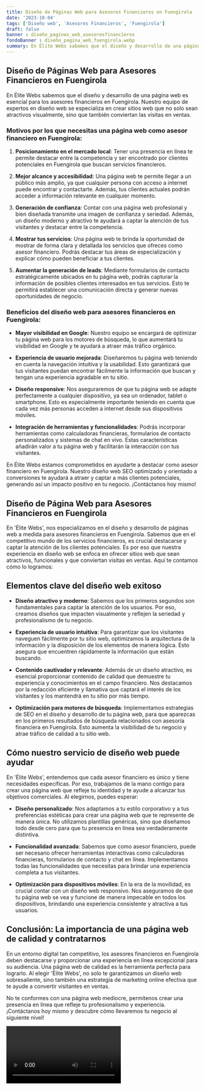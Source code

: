 ```yaml
---
title: Diseño de Páginas Web para Asesores Financieros en Fuengirola
date: '2023-10-04'
tags: ['Diseño web', 'Asesores Financieros', 'Fuengirola']
draft: false
banner : diseño_paginas_web_asesoresfinancieros
fondoBanner : diseño_pagina_web_fuengirola.webp
summary: En Élite Webs sabemos que el diseño y desarrollo de una página web es esencial para los asesores financieros en Fuengirola. Nuestro equipo de expertos en diseño web se especializa en crear sitios web que no solo sean atractivos visualmente, sino que también conviertan las visitas en ventas. 
---
```


## Diseño de Páginas Web para Asesores Financieros en Fuengirola

En Élite Webs sabemos que el diseño y desarrollo de una página web es esencial para los asesores financieros en Fuengirola. Nuestro equipo de expertos en diseño web se especializa en crear sitios web que no solo sean atractivos visualmente, sino que también conviertan las visitas en ventas. 

### Motivos por los que necesitas una página web como asesor financiero en Fuengirola:

1. **Posicionamiento en el mercado local**: Tener una presencia en línea te permite destacar entre la competencia y ser encontrado por clientes potenciales en Fuengirola que buscan servicios financieros.

2. **Mejor alcance y accesibilidad**: Una página web te permite llegar a un público más amplio, ya que cualquier persona con acceso a internet puede encontrar y contactarte. Además, tus clientes actuales podrán acceder a información relevante en cualquier momento.

3. **Generación de confianza**: Contar con una página web profesional y bien diseñada transmite una imagen de confianza y seriedad. Además, un diseño moderno y atractivo te ayudará a captar la atención de tus visitantes y destacar entre la competencia.

4. **Mostrar tus servicios**: Una página web te brinda la oportunidad de mostrar de forma clara y detallada los servicios que ofreces como asesor financiero. Podrás destacar tus áreas de especialización y explicar cómo pueden beneficiar a tus clientes.

5. **Aumentar la generación de leads**: Mediante formularios de contacto estratégicamente ubicados en tu página web, podrás capturar la información de posibles clientes interesados en tus servicios. Esto te permitirá establecer una comunicación directa y generar nuevas oportunidades de negocio.

### Beneficios del diseño web para asesores financieros en Fuengirola:

* **Mayor visibilidad en Google**: Nuestro equipo se encargará de optimizar tu página web para los motores de búsqueda, lo que aumentará tu visibilidad en Google y te ayudará a atraer más tráfico orgánico.

* **Experiencia de usuario mejorada**: Diseñaremos tu página web teniendo en cuenta la navegación intuitiva y la usabilidad. Esto garantizará que tus visitantes puedan encontrar fácilmente la información que buscan y tengan una experiencia agradable en tu sitio.

* **Diseño responsive**: Nos aseguraremos de que tu página web se adapte perfectamente a cualquier dispositivo, ya sea un ordenador, tablet o smartphone. Esto es especialmente importante teniendo en cuenta que cada vez más personas acceden a internet desde sus dispositivos móviles.

* **Integración de herramientas y funcionalidades**: Podrás incorporar herramientas como calculadoras financieras, formularios de contacto personalizados y sistemas de chat en vivo. Estas características añadirán valor a tu página web y facilitarán la interacción con tus visitantes.

En Élite Webs estamos comprometidos en ayudarte a destacar como asesor financiero en Fuengirola. Nuestro diseño web SEO optimizado y orientado a conversiones te ayudará a atraer y captar a más clientes potenciales, generando así un impacto positivo en tu negocio. ¡Contáctanos hoy mismo!

<GifSeo />

<Cta />

## Diseño de Página Web para Asesores Financieros en Fuengirola

En 'Élite Webs', nos especializamos en el diseño y desarrollo de páginas web a medida para asesores financieros en Fuengirola. Sabemos que en el competitivo mundo de los servicios financieros, es crucial destacarse y captar la atención de los clientes potenciales. Es por eso que nuestra experiencia en diseño web se enfoca en ofrecer sitios web que sean atractivos, funcionales y que conviertan visitas en ventas. Aquí te contamos cómo lo logramos:

## Elementos clave del diseño web exitoso

- **Diseño atractivo y moderno**: Sabemos que los primeros segundos son fundamentales para captar la atención de los usuarios. Por eso, creamos diseños que impacten visualmente y reflejen la seriedad y profesionalismo de tu negocio.

- **Experiencia de usuario intuitiva**: Para garantizar que los visitantes naveguen fácilmente por tu sitio web, optimizamos la arquitectura de la información y la disposición de los elementos de manera lógica. Esto asegura que encuentren rápidamente la información que están buscando.

- **Contenido cautivador y relevante**: Además de un diseño atractivo, es esencial proporcionar contenido de calidad que demuestre tu experiencia y conocimientos en el campo financiero. Nos destacamos por la redacción eficiente y llamativa que captará el interés de los visitantes y los mantendrá en tu sitio por más tiempo.

- **Optimización para motores de búsqueda**: Implementamos estrategias de SEO en el diseño y desarrollo de tu página web, para que aparezcas en los primeros resultados de búsqueda relacionados con asesoría financiera en Fuengirola. Esto aumenta la visibilidad de tu negocio y atrae tráfico de calidad a tu sitio web.

## Cómo nuestro servicio de diseño web puede ayudar

En 'Élite Webs', entendemos que cada asesor financiero es único y tiene necesidades específicas. Por eso, trabajamos de la mano contigo para crear una página web que refleje tu identidad y te ayude a alcanzar tus objetivos comerciales. Al elegirnos, puedes esperar:

- **Diseño personalizado**: Nos adaptamos a tu estilo corporativo y a tus preferencias estéticas para crear una página web que te represente de manera única. No utilizamos plantillas genéricas, sino que diseñamos todo desde cero para que tu presencia en línea sea verdaderamente distintiva.

- **Funcionalidad avanzada**: Sabemos que como asesor financiero, puede ser necesario ofrecer herramientas interactivas como calculadoras financieras, formularios de contacto y chat en línea. Implementamos todas las funcionalidades que necesitas para brindar una experiencia completa a tus visitantes.

- **Optimización para dispositivos móviles**: En la era de la movilidad, es crucial contar con un diseño web responsivo. Nos aseguramos de que tu página web se vea y funcione de manera impecable en todos los dispositivos, brindando una experiencia consistente y atractiva a tus usuarios.

## Conclusión: La importancia de una página web de calidad y contratarnos

En un entorno digital tan competitivo, los asesores financieros en Fuengirola deben destacarse y proporcionar una experiencia en línea excepcional para su audiencia. Una página web de calidad es la herramienta perfecta para lograrlo. Al elegir 'Élite Webs', no solo te garantizamos un diseño web sobresaliente, sino también una estrategia de marketing online efectiva que te ayude a convertir visitantes en ventas.

No te conformes con una página web mediocre, permítenos crear una presencia en línea que refleje tu profesionalismo y experiencia. ¡Contáctanos hoy mismo y descubre cómo llevaremos tu negocio al siguiente nivel!

<Video />

<CtaBot job='Asesores Financieros' city='Fuengirola'/>

<Gmaps query='Fuengirola+españa+maps' />